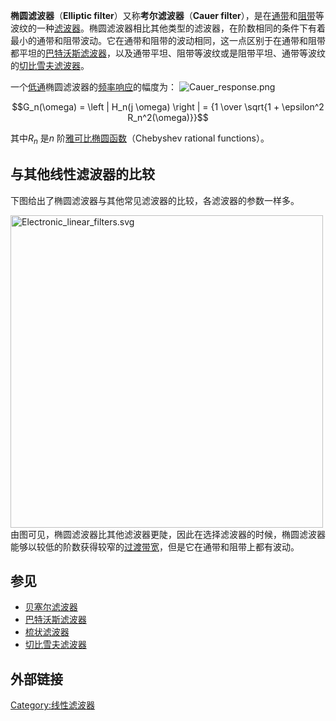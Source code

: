 {{线性模拟电子滤波器|filter2=hide|filter3=hide}}
'''椭圆滤波器'''（'''Elliptic filter'''）又称'''考尔滤波器'''（'''Cauer filter'''），是在[[通带|通带]]和[[阻带|阻带]]等波纹的一种[[滤波器|滤波器]]。椭圆滤波器相比其他类型的滤波器，在阶数相同的条件下有着最小的通带和阻带波动。它在通带和阻带的波动相同，这一点区别于在通带和阻带都平坦的[[巴特沃斯滤波器|巴特沃斯滤波器]]，以及通带平坦、阻带等波纹或是阻带平坦、通带等波纹的[[切比雪夫滤波器|切比雪夫滤波器]]。

一个[[低通滤波器|低通]]椭圆滤波器的[[频率响应|频率响应]]的幅度为：
[[File:Cauer_response.png|thumb]]
:<math>
G_n(\omega) = \left | H_n(j \omega) \right | = {1 \over \sqrt{1 + \epsilon^2 R_n^2(\omega)}}
</math>

其中<math>R_n</math> 是''n'' 阶[[雅可比椭圆函数|雅可比椭圆函数]]（Chebyshev rational functions）。

{{clear}}

==与其他线性滤波器的比较==
下图给出了椭圆滤波器与其他常见滤波器的比较，各滤波器的参数一样多。

[[File:Electronic_linear_filters.svg|500px]]
由图可见，椭圆滤波器比其他滤波器更陡，因此在选择滤波器的时候，椭圆滤波器能够以较低的阶数获得较窄的[[过渡带宽|过渡带宽]]，但是它在通带和阻带上都有波动。

==参见==
* [[贝塞尔滤波器|贝塞尔滤波器]]
* [[巴特沃斯滤波器|巴特沃斯滤波器]]
* [[梳状滤波器|梳状滤波器]]
* [[切比雪夫滤波器|切比雪夫滤波器]]

==外部链接==
[[Category:线性滤波器|Category:线性滤波器]]